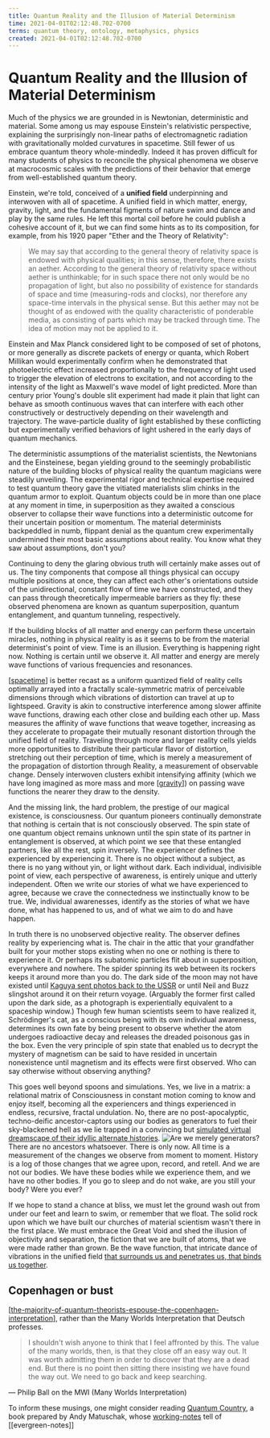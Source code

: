 ```yaml
---
title: Quantum Reality and the Illusion of Material Determinism
time: 2021-04-01T02:12:48.702-0700
terms: quantum theory, ontology, metaphysics, physics
created: 2021-04-01T02:12:48.702-0700
---
```


# Quantum Reality and the Illusion of Material Determinism

Much of the physics we are grounded in is Newtonian, deterministic and material. Some among us may espouse Einstein's relativistic perspective, explaining the surprisingly non-linear paths of electromagnetic radiation with gravitationally molded curvatures in spacetime. Still fewer of us embrace quantum theory whole-mindedly. Indeed it has proven difficult for many students of physics to reconcile the physical phenomena we observe at macrocosmic scales with the predictions of their behavior that emerge from well-established quantum theory.

Einstein, we're told, conceived of a **unified field** underpinning and interwoven with all of spacetime. A unified field in which matter, energy, gravity, light, and the fundamental figments of nature swim and dance and play by the same rules. He left this mortal coil before he could publish a cohesive account of it, but we can find some hints as to its composition, for example, from his 1920 paper "Ether and the Theory of Relativity":

> We may say that according to the general theory of relativity space is endowed with physical qualities; in this sense, therefore, there exists an aether. According to the general theory of relativity space without aether is unthinkable; for in such space there not only would be no propagation of light, but also no possibility of existence for standards of space and time (measuring-rods and clocks), nor therefore any space-time intervals in the physical sense. But this aether may not be thought of as endowed with the quality characteristic of ponderable media, as consisting of parts which may be tracked through time. The idea of motion may not be applied to it.

Einstein and Max Planck considered light to be composed of set of photons, or more generally as discrete packets of energy or quanta, which Robert Millikan would experimentally confirm when he demonstrated that photoelectric effect increased proportionally to the frequency of light used to trigger the elevation of electrons to excitation, and not according to the intensity of the light as Maxwell's wave model of light predicted. More than century prior Young's double slit experiment had made it plain that light can behave as smooth continuous waves that can interfere with each other constructively or destructively depending on their wavelength and trajectory. The wave-particle duality of light established by these conflicting but experimentally verified behaviors of light ushered in the early days of quantum mechanics.

The deterministic assumptions of the materialist scientists, the Newtonians and the Einsteinese, began yielding ground to the seemingly probabilistic nature of the building blocks of physical reality the quantum magicians were steadily unveiling. The experimental rigor and technical expertise required to test quantum theory gave the vitiated materialists slim chinks in the quantum armor to exploit. Quantum objects could be in more than one place at any moment in time, in superposition as they awaited a conscious observer to collapse their wave functions into a deterministic outcome for their uncertain position or momentum. The material determinists backpeddled in numb, flippant denial as the quantum crew experimentally undermined their most basic assumptions about reality. You know what they saw about assumptions, don't you?

Continuing to deny the glaring obvious truth will certainly make asses out of us. The tiny components that compose all things physical can occupy multiple positions at once, they can affect each other's orientations outside of the unidirectional, constant flow of time we have constructed, and they can pass through theoretically impermeable barriers as they fly: these observed phenomena are known as quantum superposition, quantum entanglement, and quantum tunneling, respectively.

If the building blocks of all matter and energy can perform these uncertain miracles, nothing in physical reality is as it seems to be from the material determinist's point of view. Time is an illusion. Everything is happening right now. Nothing is certain until we observe it. All matter and energy are merely wave functions of various frequencies and resonances.

[[spacetime]] is better recast as a uniform quantized field of reality cells optimally arrayed into a fractally scale-symmetric matrix of perceivable dimensions through which vibrations of distortion can travel at up to lightspeed. Gravity is akin to constructive interference among slower affinite wave functions, drawing each other close and building each other up. Mass measures the affinity of wave functions that weave together, increasing as they accelerate to propagate their mutually resonant distortion through the unified field of reality. Traveling through more and larger reality cells yields more opportunities to distribute their particular flavor of distortion, stretching out their perception of time, which is merely a measurement of the propagation of distortion through Reality, a measurement of observable change. Densely interwoven clusters exhibit intensifying affinity (which we have long imagined as more mass and more [[gravity]]) on passing wave functions the nearer they draw to the density.

And the missing link, the hard problem, the prestige of our magical existence, is consciousness. Our quantum pioneers continually demonstrate that nothing is certain that is not consciously observed. The spin state of one quantum object remains unknown until the spin state of its partner in entanglement is observed, at which point we see that these entangled partners, like all the rest, spin inversely. The experiencer defines the experienced by experiencing it. There is no object without a subject, as there is no yang without yin, or light without dark. Each individual, indivisible point of view, each perspective of awareness, is entirely unique and utterly independent. Often we write our stories of what we have experienced to agree, because we crave the connectedness we instinctually know to be true. We, individual awarenesses, identify as the stories of what we have done, what has happened to us, and of what we aim to do and have happen.

In truth there is no unobserved objective reality. The observer defines reality by experiencing what is. The chair in the attic that your grandfather built for your mother stops existing when no one or nothing is there to experience it. Or perhaps its subatomic particles flit about in superposition, everywhere and nowhere. The spider spinning its web between its rockers keeps it around more than you do. The dark side of the moon may not have existed until [Kaguya sent photos back to the USSR](http://www.planetary.org/blogs/guest-blogs/bill-dunford/20130429-dark-no-more-exploring-the.html) or until Neil and Buzz slingshot around it on their return voyage. (Arguably the former first called upon the dark side, as a photograph is experientially equivalent to a spaceship window.) Though few human scientists seem to have realized it, Schrödinger's cat, as a conscious being with its own individual awareness, determines its own fate by being present to observe whether the atom undergoes radioactive decay and releases the dreaded poisonous gas in the box. Even the very principle of spin state that enabled us to decrypt the mystery of magnetism can be said to have resided in uncertain nonexistence until magnetism and its effects were first observed. Who can say otherwise without observing anything?

This goes well beyond spoons and simulations. Yes, we live in a matrix: a relational matrix of Consciousness in constant motion coming to know and enjoy itself, becoming all the experiencers and things experienced in endless, recursive, fractal undulation. No, there are no post-apocalyptic, techno-deific ancestor-captors using our bodies as generators to fuel their sky-blackened hell as we lie trapped in a convincing but [simulated virtual dreamscape of their idyllic alternate histories](https://www.simulation-argument.com/simulation.pdf). ![Are we merely generators?](/images/matrix_goo_pods.jpg) There are no ancestors whatsoever. There is only now. All time is a measurement of the changes we observe from moment to moment. History is a log of those changes that we agree upon, record, and retell. And we are not our bodies. We have these bodies while we experience them, and we have no other bodies. If you go to sleep and do not wake, are you still your body? Were you ever?

If we hope to stand a chance at bliss, we must let the ground wash out from under our feet and learn to swim, or remember that we float. The solid rock upon which we have built our churches of material scientism wasn't there in the first place. We must embrace the Great Void and shed the illusion of objectivity and separation, the fiction that we are built of atoms, that we were made rather than grown. Be the wave function, that intricate dance of vibrations in the unified field [that surrounds us and penetrates us, that binds us together](https://www.youtube.com/watch?v=RroB_8Lhogs).

## Copenhagen or bust

[[the-majority-of-quantum-theorists-espouse-the-copenhagen-interpretation]], rather than the Many Worlds Interpretation that Deutsch professes.

> I shouldn't wish anyone to think that I feel affronted by this.
> The value of the many worlds, then, is that they close off an easy way out. It was worth admitting them in order to discover that they are a dead end. But there is no point then sitting there insisting we have found the way out. We need to go back and keep searching.

— Philip Ball on the MWI (Many Worlds Interpretation)

To inform these musings, one might consider reading [Quantum Country](https://quantum.country/qcvc), a book prepared by Andy Matuschak, whose [working-notes](https://notes.andymatuschak.org/) tell of [[evergreen-notes]]

[//begin]: # 'Autogenerated link references for markdown compatibility'
[spacetime]: spacetime 'Spacetime'
[gravity]: gravity 'gravity'
[the-majority-of-quantum-theorists-espouse-the-copenhagen-interpretation]: ../remember/the-majority-of-quantum-theorists-espouse-the-copenhagen-interpretation 'The majority of quantum theorists espouse the Copenhagen interpretation'
[//end]: # 'Autogenerated link references'
